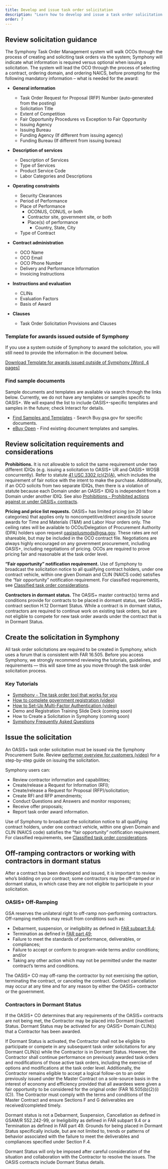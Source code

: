 ```yaml
---
title: Develop and issue task order solicitation
description: "Learn how to develop and issue a task order solicitation: how to use Symphony, requirements and considerations, off-ramping contractors, and dormant contractors."
order: 7
---
```


## Review solicitation guidance
The Symphony Task Order Management system will walk OCOs through the process of creating and soliciting task orders via the system; Symphony will indicate what information is required versus optional when issuing a solicitation. The system will lead the OCO through the process of selecting a contract, ordering domain, and ordering NAICS, before prompting for the following mandatory information – what is needed for the award:

- **General information**
    * Task Order Request for Proposal (RFP) Number (auto-generated from the posting)
    * Solicitation Title
    * Extent of Competition 
    * Fair Opportunity Procedures vs Exception to Fair Opportunity
    * Issuing Agency
    * Issuing Bureau
    * Funding Agency (If different from issuing agency)
    * Funding Bureau (If different from issuing bureau)
- **Description of services**
    * Description of Services
    * Type of Services
    * Product Service Code
    * Labor Categories and Descriptions

- **Operating constraints**
    * Security Clearances
    * Period of Performance
    * Place of Performance
        - OCONUS, CONUS, or both
        - Contractor site, government site, or both
        - Place(s) of performance
            * Country, State, City
    * Type of Contract
- **Contract administration**
    * OCO Name
    * OCO Email
    * OCO Phone Number
    * Delivery and Performance Information
    * Invoicing Instructions
- **Instructions and evaluation**
    * CLINs
    * Evaluation Factors
    * Basis of Award
- **Clauses**
    * Task Order Solicitation Provisions and Clauses

### Template for awards issued outside of Symphony

If you use a system outside of Symphony to award the solicitation, you will still need to provide the information in the document below.

[Download Template for awards issued outside of Symphony [Word, 4 pages]](/files/template_for_awards_issued_outside_of_symphony.docx)

### Find sample documents

Sample documents and templates are available via search through the links below. Currently, we do not have any templates or samples specific to OASIS+.  We will expand the list to include OASIS+-specific templates and samples in the future; check Interact for details.

- [Find Samples and Templates](https://buy.gsa.gov/find-samples-templates-tips?sort_by=title&sort_order=asc&page=1) - Search Buy.gsa.gov for specific documents.
- [eBuy Open](https://www.ebuy.gsa.gov/ebuyopen/) - Find existing document templates and samples.

## Review solicitation requirements and considerations

**Prohibitions.** It is not allowable to solicit the same requirement under two different IDIQs (e.g. issuing a solicitation to OASIS+ UR and OASIS+ WOSB concurrently). Refer to statute [41 USC 3302 (c)(2)(A)](https://uscode.house.gov/view.xhtml?req=(title:41%20section:3302%20edition:prelim)%20OR%20(granuleid:USC-prelim-title41-section3302)&f=treesort&edition=prelim&num=0&jumpTo=true), which includes the requirement of fair notice with the intent to make the purchase. Additionally, if an OCO solicits from two separate IDIQs, then there is a violation of statute because each Domain under an OASIS+ IDIQ is independent from a Domain under another IDIQ. See also [Prohibitions - Prohibited actions against or under OASIS+ contracts](/buyers-guide/research-contract-features/prohibitions/#prohibited-actions-against-or-under-oasis-contracts).

**Pricing and price list requests.** OASIS+ has limited pricing (on 20 labor categories) that applies only to noncompetitive/direct award/sole source awards for Time and Materials (T&M) and Labor Hour orders only. The ceiling rates will be available to OCOs/Delegation of Procurement Authority (DPA) holders upon request [oasisplusmods@gsa.gov](mailto:oasisplusmods@gsa.gov). These rates are not shareable, but may be included in the OCO contract file. Negotiations are always highly encouraged on any government procurement, including OASIS+, including negotiations of pricing. OCOs are required to prove pricing fair and reasonable at the task order level.

**“Fair opportunity” notification requirement.** Use of Symphony to broadcast the solicitation notice to all qualifying contract holders, under one contract vehicle, within one given Domain and CLIN (NAICS code) satisfies the “fair opportunity” notification requirement. For classified requirements, see [Classified task order considerations](/buyers-guide/research-contract-features/task-orders/#classified-task-order-considerations). 

**Contractors in dormant status.** The OASIS+ master contract(s) terms and conditions provide for contracts to be placed in dormant status, see OASIS+ contract section H.12 Dormant Status. While a contract is in dormant status, contractors are required to continue work on existing task orders, but are not eligible to compete for new task order awards under the contract that is in Dormant Status.

## Create the solicitation in Symphony

All task order solicitations are required to be created in Symphony, which uses a forum that is consistent with FAR 16.505. Before you access Symphony, we strongly recommend reviewing the tutorials, guidelines, and requirements — this will save time as you move through the task order solicitation process.

### Key Tutorials
- [Symphony - The task order tool that works for you](https://www.youtube.com/watch?v=cQ4zVfA8MAY)
- [How to complete government registration (video)](https://gettingstarted.apexlogic.com/support/solutions/articles/35000177795-how-to-register-as-a-government-user) 
- [How to Set-Up Multi-Factor Authentication (video)](https://www.youtube.com/watch?v=iXkOGRlAxjY)
- Demo and Registration Training Slide Deck (coming soon)
- How to Create a Solicitation in Symphony (coming soon)
- [Symphony Frequently Asked Questions](https://gettingstarted.apexlogic.com/support/solutions/articles/35000223291-oasis-faq)

## Issue the solicitation

An OASIS+ task order solicitation must be issued via the Symphony Procurement Suite. Review [performer overview for customers (video)](https://youtu.be/GNyb1WpX6QQ?si=4rF2ED9Wlno2mMOP) for a step-by-step guide on issuing the solicitation.

Symphony users can: 
- Review contractor information and capabilities;
- Create/release a Request for Information (RFI);
- Create/release a Request for Proposal (RFP)/solicitation; 
- Create RFI and RFP amendments; 
- Conduct Questions and Answers and monitor responses; 
- Receive offer proposals;
- Report task order award information.

Use of Symphony to broadcast the solicitation notice to all qualifying contract holders, under one contract vehicle, within one given Domain and CLIN (NAICS code) satisfies the “fair opportunity” notification requirement. For classified requirements, see [Classified task order considerations](/buyers-guide/research-contract-features/task-orders/#classified-task-order-considerations).

## Off-ramping contractors or working with contractors in dormant status 

After a contract has been developed and issued, it is important to review who’s bidding on your contract; some contractors may be off-ramped or in dormant status, in which case they are not eligible to participate in your solicitation.

### OASIS+ Off-Ramping
GSA reserves the unilateral right to off-ramp non-performing contractors. Off-ramping methods may result from conditions such as: 

- Debarment, suspension, or ineligibility as defined in [FAR subpart 9.4](https://www.acquisition.gov/far/subpart-9.4);
- Termination as defined in [FAR part 49](https://www.acquisition.gov/far/part-49);
- Failure to meet the standards of performance, deliverables, or compliances;
- Failure to accept or conform to program-wide terms and/or conditions; and/or
- Taking any other action which may not be permitted under the master contract’s terms and conditions.

The OASIS+ CO may off-ramp the contractor by not exercising the option, terminating the contract, or canceling the contract. Contract cancellation may occur at any time and for any reason by either the OASIS+ contractor or the government. 

### Contractors in Dormant Status

If the OASIS+ CO determines that any requirements of the OASIS+ contracts are not being met, the Contractor may be placed into Dormant (inactive) Status. Dormant Status may be activated for any OASIS+ Domain CLIN(s) that a Contractor has been awarded. 
 
If Dormant Status is activated, the Contractor shall not be eligible to participate or compete in any subsequent task order solicitations for any Dormant CLIN(s) while the Contractor is in Dormant Status.  However, the Contractor shall continue performance on previously awarded task orders and modifications of those active task orders, including the exercise of options and modifications at the task order level. Additionally, the Contractor remains eligible to accept a logical follow-on to an order previously issued under the Master Contract on a sole-source basis in the interest of economy and efficiency provided that all awardees were given a fair opportunity to be considered for the original order (FAR 16.505(b)(2)(i)(C)). The Contractor must comply with the terms and conditions of the Master Contract and ensure Sections F and G deliverables are received/completed timely.

Dormant status is not a Debarment, Suspension, Cancellation as defined in GSAM/R 552.242-99, or Ineligibility as defined in FAR subpart 9.4 or a Termination as defined in FAR part 49. Grounds for being placed in Dormant Status specifically include, but are not limited to, trends or patterns of behavior associated with the failure to meet the deliverables and compliances specified under Section F.4.

Dormant Status will only be imposed after careful consideration of the situation and collaboration with the Contractor to resolve the issues. The OASIS contracts include Dormant Status details.


